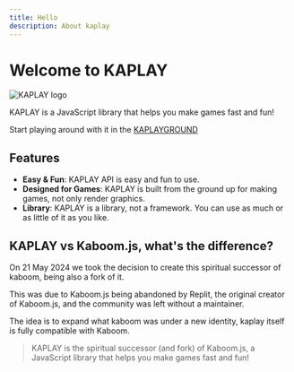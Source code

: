 ```yaml
---
title: Hello
description: About kaplay
---
```



# Welcome to KAPLAY

<img
    src={kaplayGif.src}
    alt="KAPLAY logo"
    class="aspect-video max-h-96 object-scale-down"
/>

KAPLAY is a JavaScript library that helps you make games fast and fun!

Start playing around with it in the [KAPLAYGROUND](https://play.kaplayjs.com)

## Features

-   **Easy & Fun**: KAPLAY API is easy and fun to use.
-   **Designed for Games**: KAPLAY is built from the ground up for making games,
    not only render graphics.
-   **Library**: KAPLAY is a library, not a framework. You can use as much or as
    little of it as you like.

## KAPLAY vs Kaboom.js, what's the difference?

On 21 May 2024 we took the decision to create this spiritual successor of
kaboom, being also a fork of it.

This was due to Kaboom.js being abandoned by Replit, the original creator of
Kaboom.js, and the community was left without a maintainer.

The idea is to expand what kaboom was under a new identity, kaplay itself is
fully compatible with Kaboom.

> KAPLAY is the spiritual successor (and fork) of Kaboom.js, a JavaScript
> library that helps you make games fast and fun!
